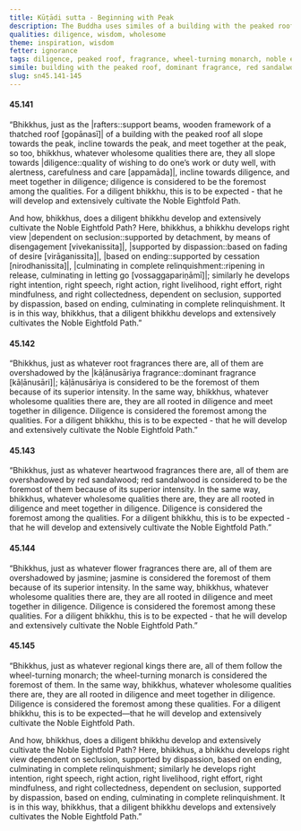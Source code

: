 ```yaml
---
title: Kūṭādi sutta - Beginning with Peak
description: The Buddha uses similes of a building with the peaked roof, fragrances, and regional kings to illustrate the importance of diligence in developing the Noble Eightfold Path.
qualities: diligence, wisdom, wholesome
theme: inspiration, wisdom
fetter: ignorance
tags: diligence, peaked roof, fragrance, wheel-turning monarch, noble eightfold path, seclusion, dispassion, cessation, relinquishment, sn, sn45-56, sn45
simile: building with the peaked roof, dominant fragrance, red sandalwood, fragrance of jasmine, regional kings
slug: sn45.141-145
---
```


#### 45.141

“Bhikkhus, just as the |rafters::support beams, wooden framework of a thatched roof [gopānasī]| of a building with the peaked roof all slope towards the peak, incline towards the peak, and meet together at the peak, so too, bhikkhus, whatever wholesome qualities there are, they all slope towards |diligence::quality of wishing to do one’s work or duty well, with alertness, carefulness and care [appamāda]|, incline towards diligence, and meet together in diligence; diligence is considered to be the foremost among the qualities. For a diligent bhikkhu, this is to be expected - that he will develop and extensively cultivate the Noble Eightfold Path.

And how, bhikkhus, does a diligent bhikkhu develop and extensively cultivate the Noble Eightfold Path? Here, bhikkhus, a bhikkhu develops right view |dependent on seclusion::supported by detachment, by means of disengagement [vivekanissita]|, |supported by dispassion::based on fading of desire [virāganissita]|, |based on ending::supported by cessation [nirodhanissita]|, |culminating in complete relinquishment::ripening in release, culminating in letting go [vossaggapariṇāmī]|; similarly he develops right intention, right speech, right action, right livelihood, right effort, right mindfulness, and right collectedness, dependent on seclusion, supported by dispassion, based on ending, culminating in complete relinquishment. It is in this way, bhikkhus, that a diligent bhikkhu develops and extensively cultivates the Noble Eightfold Path.”

#### 45.142

“Bhikkhus, just as whatever root fragrances there are, all of them are overshadowed by the |kāḷānusāriya fragrance::dominant fragrance [kāḷānusāri]|; kāḷānusāriya is considered to be the foremost of them because of its superior intensity. In the same way, bhikkhus, whatever wholesome qualities there are, they are all rooted in diligence and meet together in diligence. Diligence is considered the foremost among the qualities. For a diligent bhikkhu, this is to be expected - that he will develop and extensively cultivate the Noble Eightfold Path.”

#### 45.143

“Bhikkhus, just as whatever heartwood fragrances there are, all of them are overshadowed by red sandalwood; red sandalwood is considered to be the foremost of them because of its superior intensity. In the same way, bhikkhus, whatever wholesome qualities there are, they are all rooted in diligence and meet together in diligence. Diligence is considered the foremost among the qualities. For a diligent bhikkhu, this is to be expected - that he will develop and extensively cultivate the Noble Eightfold Path.”

#### 45.144

“Bhikkhus, just as whatever flower fragrances there are, all of them are overshadowed by jasmine; jasmine is considered the foremost of them because of its superior intensity. In the same way, bhikkhus, whatever wholesome qualities there are, they are all rooted in diligence and meet together in diligence. Diligence is considered the foremost among these qualities. For a diligent bhikkhu, this is to be expected - that he will develop and extensively cultivate the Noble Eightfold Path.”

#### 45.145

“Bhikkhus, just as whatever regional kings there are, all of them follow the wheel-turning monarch; the wheel-turning monarch is considered the foremost of them. In the same way, bhikkhus, whatever wholesome qualities there are, they are all rooted in diligence and meet together in diligence. Diligence is considered the foremost among these qualities. For a diligent bhikkhu, this is to be expected—that he will develop and extensively cultivate the Noble Eightfold Path.

And how, bhikkhus, does a diligent bhikkhu develop and extensively cultivate the Noble Eightfold Path? Here, bhikkhus, a bhikkhu develops right view dependent on seclusion, supported by dispassion, based on ending, culminating in complete relinquishment; similarly he develops right intention, right speech, right action, right livelihood, right effort, right mindfulness, and right collectedness, dependent on seclusion, supported by dispassion, based on ending, culminating in complete relinquishment. It is in this way, bhikkhus, that a diligent bhikkhu develops and extensively cultivates the Noble Eightfold Path.”